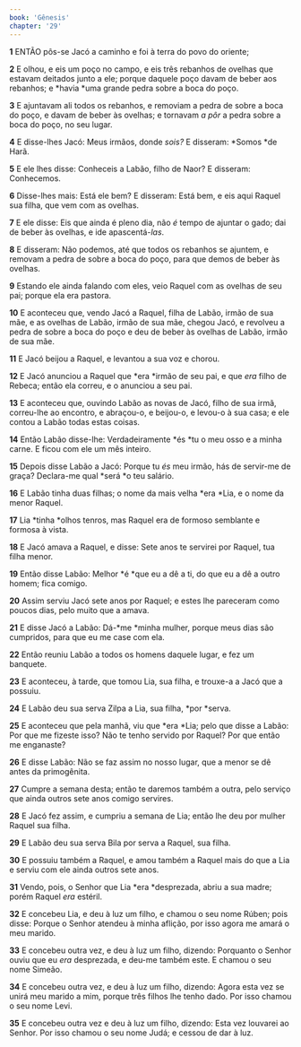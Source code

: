 ```yaml
---
book: 'Gênesis'
chapter: '29'
---
```


**1** ENTÃO pôs-se Jacó a caminho e foi à terra do povo do oriente;

**2** E olhou, e eis um poço no campo, e eis três rebanhos de ovelhas que estavam deitados junto a ele; porque daquele poço davam de beber aos rebanhos; e *havia *uma grande pedra sobre a boca do poço.

**3** E ajuntavam ali todos os rebanhos, e removiam a pedra de sobre a boca do poço, e davam de beber às ovelhas; e tornavam _a pôr_ a pedra sobre a boca do poço, no seu lugar.

**4** E disse-lhes Jacó: Meus irmãos, donde _sois?_ E disseram: *Somos *de Harã.

**5** E ele lhes disse: Conheceis a Labão, filho de Naor? E disseram: Conhecemos.

**6** Disse-lhes mais: Está ele bem? E disseram: Está bem, e eis aqui Raquel sua filha, que vem com as ovelhas.

**7** E ele disse: Eis que ainda é pleno dia, não _é_ tempo de ajuntar o gado; dai de beber às ovelhas, e ide apascentá-_las_.

**8** E disseram: Não podemos, até que todos os rebanhos se ajuntem, e removam a pedra de sobre a boca do poço, para que demos de beber às ovelhas.

**9** Estando ele ainda falando com eles, veio Raquel com as ovelhas de seu pai; porque ela era pastora.

**10** E aconteceu que, vendo Jacó a Raquel, filha de Labão, irmão de sua mãe, e as ovelhas de Labão, irmão de sua mãe, chegou Jacó, e revolveu a pedra de sobre a boca do poço e deu de beber às ovelhas de Labão, irmão de sua mãe.

**11** E Jacó beijou a Raquel, e levantou a sua voz e chorou.

**12** E Jacó anunciou a Raquel que *era *irmão de seu pai, e que _era_ filho de Rebeca; então ela correu, e o anunciou a seu pai.

**13** E aconteceu que, ouvindo Labão as novas de Jacó, filho de sua irmã, correu-lhe ao encontro, e abraçou-o, e beijou-o, e levou-o à sua casa; e ele contou a Labão todas estas coisas.

**14** Então Labão disse-lhe: Verdadeiramente *és *tu o meu osso e a minha carne. E ficou com ele um mês inteiro.

**15** Depois disse Labão a Jacó: Porque tu _és_ meu irmão, hás de servir-me de graça? Declara-me qual *será *o teu salário.

**16** E Labão tinha duas filhas; o nome da mais velha *era *Lia, e o nome da menor Raquel.

**17** Lia *tinha *olhos tenros, mas Raquel era de formoso semblante e formosa à vista.

**18** E Jacó amava a Raquel, e disse: Sete anos te servirei por Raquel, tua filha menor.

**19** Então disse Labão: Melhor *é *que eu a dê a ti, do que eu a dê a outro homem; fica comigo.

**20** Assim serviu Jacó sete anos por Raquel; e estes lhe pareceram como poucos dias, pelo muito que a amava.

**21** E disse Jacó a Labão: Dá-*me *minha mulher, porque meus dias são cumpridos, para que eu me case com ela.

**22** Então reuniu Labão a todos os homens daquele lugar, e fez um banquete.

**23** E aconteceu, à tarde, que tomou Lia, sua filha, e trouxe-a a Jacó que a possuiu.

**24** E Labão deu sua serva Zilpa a Lia, sua filha, *por *serva.

**25** E aconteceu que pela manhã, viu que *era *Lia; pelo que disse a Labão: Por que me fizeste isso? Não te tenho servido por Raquel? Por que então me enganaste?

**26** E disse Labão: Não se faz assim no nosso lugar, que a menor se dê antes da primogênita.

**27** Cumpre a semana desta; então te daremos também a outra, pelo serviço que ainda outros sete anos comigo servires.

**28** E Jacó fez assim, e cumpriu a semana de Lia; então lhe deu por mulher Raquel sua filha.

**29** E Labão deu sua serva Bila por serva a Raquel, sua filha.

**30** E possuiu também a Raquel, e amou também a Raquel mais do que a Lia e serviu com ele ainda outros sete anos.

**31** Vendo, pois, o Senhor que Lia *era *desprezada, abriu a sua madre; porém Raquel _era_ estéril.

**32** E concebeu Lia, e deu à luz um filho, e chamou o seu nome Rúben; pois disse: Porque o Senhor atendeu à minha aflição, por isso agora me amará o meu marido.

**33** E concebeu outra vez, e deu à luz um filho, dizendo: Porquanto o Senhor ouviu que eu _era_ desprezada, e deu-me também este. E chamou o seu nome Simeão.

**34** E concebeu outra vez, e deu à luz um filho, dizendo: Agora esta vez se unirá meu marido a mim, porque três filhos lhe tenho dado. Por isso chamou o seu nome Levi.

**35** E concebeu outra vez e deu à luz um filho, dizendo: Esta vez louvarei ao Senhor. Por isso chamou o seu nome Judá; e cessou de dar à luz.
